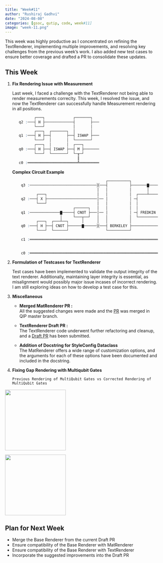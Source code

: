 ```yaml
---
title: "Week#11"
author: "Rushiraj Gadhvi"
date: "2024-08-08"
categories: [gsoc, qutip, code, week#11]
image: "week-11.png"
---
```


This week was highly productive as I concentrated on refining the TextRenderer, implementing multiple improvements, and resolving key challenges from the previous week's work. I also added new test cases to ensure better coverage and drafted a PR to consolidate these updates.

## This Week

1. **Fix Rendering Issue with Measurement**

    Last week, I faced a challenge with the TextRenderer not being able to render measurements correclty. This week, I resolved the issue, and now the TextRenderer can successfully handle Measurement rendering in all positions.

    ```r      
              ┌───┐             ┌───────┐ 
       q2 :───┤ H ├─────────────┤       ├───
              └───┘             │       │ 
              ┌───┐  ┌───────┐  │       │ 
       q1 :───┤ H ├──┤       ├──┤ ISWAP ├───
              └───┘  │       │  └───────┘ 
              ┌───┐  │       │  ┌───┐ 
       q0 :───┤ H ├──┤ ISWAP ├──┤ M ├───────
              └───┘  └───────┘  └─╥─┘ 
                                  ║   
       c0 :═══════════════════════╩═════════
    ```

    **Complex Circuit Example**

    ```r
                                               ┌──────────┐                                                         ┌────────┐  ┌───────┐ 
        q3 :───────────────────────────────╳───┤          ├───────▇────────────────────────────────╳────────────────┤ CPHASE ├──┤       ├──────────
                                           │   │          │       │                                │                └────┬───┘  │       │ 
               ┌───┐                       │   │          │  ┌────┴────┐                           │   ┌─────────┐       │      │       │ 
        q2 :───┤ X ├───────────────────────│── │          │ ─┤         ├───────────────────────────│───┤ TOFFOLI ├───────▇───── │       │ ─────────
               └───┘                       │   │          │  │         │                           │   └────┬────┘              │       │ 
                                ┌──────┐   │   │          │  │         │  ┌────┐  ┌─────┐          │        │                   │       │  ┌───┐ 
        q1 :──────────────▇─────┤ CNOT ├───│── │          │ ─┤ FREDKIN ├──┤ CX ├──┤ CRX ├──────────│────────▇───────────────────┤ ISWAP ├──┤ M ├───
                          │     └───┬──┘   │   │          │  └─────────┘  └──┬─┘  └──┬──┘          │        │                   └───────┘  └─╥─┘ 
               ┌───┐  ┌───┴──┐      │      │   │          │                  │       │     ┌───┐   │        │                                ║   
        q0 :───┤ H ├──┤ CNOT ├──────▇──────╳───┤ BERKELEY ├──────────────────▇───────▇─────┤ M ├───╳────────▇────────────────────────────────║─────
               └───┘  └──────┘                 └──────────┘                                └─╥─┘                                             ║   
                                                                                             ║                                               ║   
        c1 :═════════════════════════════════════════════════════════════════════════════════║═══════════════════════════════════════════════╩═════
                                                                                             ║                                                   
                                                                                             ║   
        c0 :═════════════════════════════════════════════════════════════════════════════════╩═════════════════════════════════════════════════════
 
    ```
2. **Formulation of Testcases for TextRenderer**

	Test cases have been implemented to validate the output integrity of the text renderer. Additionally, maintaining layer integrity is essential, as misalignment would possibly major issue incases of incorrect rendering. I am still exploring ideas on how to develop a test case for this.

3. **Miscellaneous**


	- **Merged MatRenderer PR :** \
	All the suggested changes were made and the [PR](https://github.com/qutip/qutip-qip/pull/239) was merged in QIP master branch. 

	- **TextRenderer Draft PR :** \
	The TextRenderer code underwent further refactoring and cleanup, and a [Draft PR](https://github.com/qutip/qutip-qip/pull/244) has been submitted.

	- **Addition of Docstring for StyleConfig Dataclass** \
	The MatRenderer offers a wide range of customization options, and the arguments for each of these options have been documented and included in the docstring.


4. **Fixing Gap Rendering with Multiqubit Gates**

       Previous Rendering of MultiQubit Gates vs Corrected Rendering of MultiQubit Gates 

::: {layout-ncol=2}
![](./pre-version.png){height=200 fig-align="center"}

![](./new-version.png){height=200 fig-align="center"}
:::


## Plan for Next Week

- Merge the Base Renderer from the current Draft PR
- Ensure compatibility of the Base Renderer with MatRenderer
- Ensure compatibility of the Base Renderer with TextRenderer
- Incorporate the suggested improvements into the Draft PR